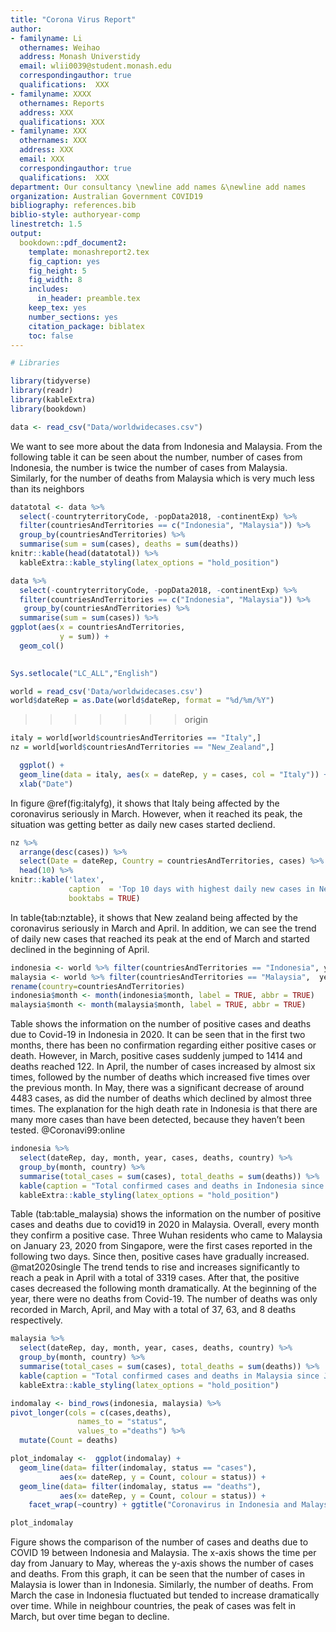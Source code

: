 ```yaml
---
title: "Corona Virus Report"
author:
- familyname: Li
  othernames: Weihao
  address: Monash Universtidy
  email: wlii0039@student.monash.edu
  correspondingauthor: true
  qualifications:  XXX
- familyname: XXXX
  othernames: Reports
  address: XXX
  qualifications: XXX
- familyname: XXX
  othernames: XXX
  address: XXX
  email: XXX
  correspondingauthor: true
  qualifications:  XXX
department: Our consultancy \newline add names &\newline add names
organization: Australian Government COVID19
bibliography: references.bib
biblio-style: authoryear-comp
linestretch: 1.5
output:
  bookdown::pdf_document2:
    template: monashreport2.tex
    fig_caption: yes
    fig_height: 5
    fig_width: 8
    includes:
      in_header: preamble.tex
    keep_tex: yes
    number_sections: yes
    citation_package: biblatex
    toc: false
---
```


```r
# Libraries

library(tidyverse)
library(readr)
library(kableExtra)
library(bookdown)

```

```r
data <- read_csv("Data/worldwidecases.csv")
```



\section*{Country XX1 and YY1}

\section*{Country XX2 and YY2}

\section*{Country XX3 and YY3}

We want to see more about the data from Indonesia and Malaysia. From the following table it can be seen about the number, number of cases from Indonesia, the number is twice the number of cases from Malaysia. Similarly, for the number of deaths from Malaysia which is very much less than its neighbors

```r
datatotal <- data %>%
  select(-countryterritoryCode, -popData2018, -continentExp) %>%
  filter(countriesAndTerritories == c("Indonesia", "Malaysia")) %>%
  group_by(countriesAndTerritories) %>%
  summarise(sum = sum(cases), deaths = sum(deaths))
knitr::kable(head(datatotal)) %>%
  kableExtra::kable_styling(latex_options = "hold_position")
```

```r
data %>%
  select(-countryterritoryCode, -popData2018, -continentExp) %>%
  filter(countriesAndTerritories == c("Indonesia", "Malaysia")) %>%
   group_by(countriesAndTerritories) %>%
  summarise(sum = sum(cases)) %>%
ggplot(aes(x = countriesAndTerritories,
           y = sum)) +
  geom_col()
  
```

\section*{Country Italy and New Zealand}

```r
Sys.setlocale("LC_ALL","English")
```


```r
world = read_csv('Data/worldwidecases.csv')
world$dateRep = as.Date(world$dateRep, format = "%d/%m/%Y")
```

>>>>>>> origin

```r
italy = world[world$countriesAndTerritories == "Italy",]
nz = world[world$countriesAndTerritories == "New_Zealand",]
```

```r
  ggplot() +
  geom_line(data = italy, aes(x = dateRep, y = cases, col = "Italy")) +
  xlab("Date")
```

In figure \@ref(fig:italyfg), it shows that Italy being affected by the coronavirus seriously in March. However, when it reached its peak, the situation was getting better as daily new cases started decliend.


```r
nz %>%
  arrange(desc(cases)) %>%
  select(Date = dateRep, Country = countriesAndTerritories, cases) %>%
  head(10) %>%
knitr::kable('latex', 
             caption  = 'Top 10 days with highest daily new cases in New Zealand',
             booktabs = TRUE)
```

In table{tab:nztable}, it shows that New zealand being affected by the coronavirus seriously in March and April. In addition, we can see the trend of daily new cases that reached its peak at the end of March and started declined in the beginning of April.


```r
indonesia <- world %>% filter(countriesAndTerritories == "Indonesia", year == 2020) %>% rename(country=countriesAndTerritories)
malaysia <- world %>% filter(countriesAndTerritories == "Malaysia",  year == 2020) %>%
rename(country=countriesAndTerritories)
indonesia$month <- month(indonesia$month, label = TRUE, abbr = TRUE)
malaysia$month <- month(malaysia$month, label = TRUE, abbr = TRUE)
```

Table \ref{tab:table-indonesia} shows the information on the number of positive cases and deaths due to Covid-19 in Indonesia in 2020. It can be seen that in the first two months, there has been no confirmation regarding either positive cases or death. However, in March, positive cases suddenly jumped to 1414 and deaths reached 122. In April, the number of cases increased by almost six times, followed by the number of deaths which increased five times over the previous month. In May, there was a significant decrease of around 4483 cases, as did the number of deaths which declined by almost three times. The explanation for the high death rate in Indonesia is that there are many more cases than have been detected, because they haven't been tested. @Coronavi99:online

```r
indonesia %>%
  select(dateRep, day, month, year, cases, deaths, country) %>%
  group_by(month, country) %>%
  summarise(total_cases = sum(cases), total_deaths = sum(deaths)) %>%
  kable(caption = "Total confirmed cases and deaths in Indonesia since January 2020 until May 2020") %>%
  kableExtra::kable_styling(latex_options = "hold_position")
```

Table \ref(tab:table_malaysia) shows the information on the number of positive cases and deaths due to covid19 in 2020 in Malaysia. Overall, every month they confirm a positive case. Three Wuhan residents who came to Malaysia on January 23, 2020 from Singapore, were the first cases reported in the following two days. Since then, positive cases have gradually increased. @mat2020single The trend tends to rise and increases significantly to reach a peak in April with a total of 3319 cases. After that, the positive cases decreased the following month dramatically. At the beginning of the year, there were no deaths from Covid-19. The number of deaths was only recorded in March, April, and May with a total of 37, 63, and 8 deaths respectively.

```r
malaysia %>%
  select(dateRep, day, month, year, cases, deaths, country) %>%
  group_by(month, country) %>%
  summarise(total_cases = sum(cases), total_deaths = sum(deaths)) %>%
  kable(caption = "Total confirmed cases and deaths in Malaysia since January 2020 until May 2020") %>%
  kableExtra::kable_styling(latex_options = "hold_position")
```

```r
indomalay <- bind_rows(indonesia, malaysia) %>%
pivot_longer(cols = c(cases,deaths),
               names_to = "status",
               values_to ="deaths") %>%
  mutate(Count = deaths)

plot_indomalay <-  ggplot(indomalay) +
  geom_line(data= filter(indomalay, status == "cases"),
           aes(x= dateRep, y = Count, colour = status)) +
  geom_line(data= filter(indomalay, status == "deaths"),
           aes(x= dateRep, y = Count, colour = status)) +
    facet_wrap(~country) + ggtitle("Coronavirus in Indonesia and Malaysia")

plot_indomalay
```

Figure \ref{fig:plot-indomalay} shows the comparison of the number of cases and deaths due to COVID 19 between Indonesia and Malaysia. The x-axis shows the time per day from January to May, whereas the y-axis shows the number of cases and deaths. From this graph, it can be seen that the number of cases in Malaysia is lower than in Indonesia. Similarly, the number of deaths. From March the case in Indonesia fluctuated but tended to increase dramatically over time. While in neighbour countries, the peak of cases was felt in March, but over time began to decline.
